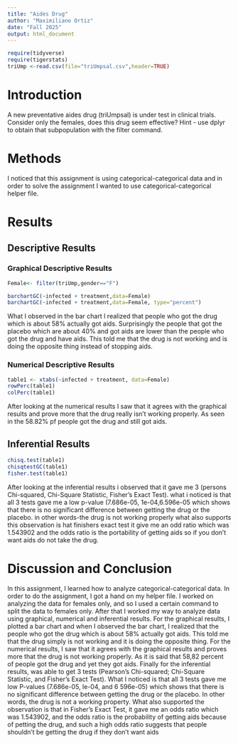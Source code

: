 ```yaml
---
title: "Aides Drug"
author: "Maximiliano Ortiz"
date: "Fall 2025"
output: html_document
---
```


```r
require(tidyverse)
require(tigerstats)
triUmp <-read.csv(file="triUmpsal.csv",header=TRUE)
```

# Introduction

<!--In this section you explain what you are trying to show.  Where did the data come from?  What is the research or other question you are trying to answer?.  If you skimp in this section expect to be marked down in your grade. Paint a picture of the project a couple of paragraphs is expected!-->

A new  preventative aides drug (triUmpsal) is under test in clinical trials. Consider only the females, does this drug seem effective?  Hint - use dplyr to obtain that subpopulation with the filter command.

# Methods

<!--Decide on your methods:  use "variable analysis" or other appropriate descriptors.  Make sure to choose at least one graphical method and at least one numerical method. Discuss what data manipulations may be needed for example subsetting or other binning procedures and what sort of graphical displays and inferential tools will be used!-->

I noticed that this assignment is using categorical-categorical data and in order to solve the assignment I wanted to use categorical-categorical helper file. 

# Results

<!--Divide this section into two sub-sections:  One for your descriptive  results and one for your inferential results.!-->

## Descriptive Results

### Graphical Descriptive Results

<!--Graphical results here.  Make sure to show your code.  Provide appropriate labels for axes, giving units if possible, and provide a good title for the graph, too.  Use the graphical results to describe the patterns if any that exist in the data as focused toward the research question. Bottom line is to explain the features of the graph that are relevant to conforming or departing to what is expected by your null hypothesis !-->

```r
Female<- filter(triUmp,gender=="F")
```

```r
barchartGC(~infected + treatment,data=Female)
barchartGC(~infected + treatment,data=Female, type="percent")

```

What I observed in the bar chart I realized that people who got the drug which is about 58% actually got aids. Surprisingly the people that got the placebo which are about 40% and got aids are lower than the people who got the drug and have aids. This told me that the drug is not working and is doing the opposite thing instead of stopping aids. 

### Numerical Descriptive Results

<!--Numerical results go here. Use the numerical results to describe the patterns if any that exist in the data as focused toward the research question!-->

```r
table1 <- xtabs(~infected + treatment, data=Female)
rowPerc(table1)
colPerc(table1)
```

After looking at the numerical results I saw that it agrees with the graphical results and prove more that the drug really isn't working properly. As seen in the 58.82% pf people got the drug and still got aids.  

## Inferential Results

<!--State hypothesis clearly.  Make sure your discussion of the inferential test covers all the aspects that the test output produces, such as test statistic, p-value etc.  Make a decision about the null hypothesis, explain the assumptions on which the selected test/procedure was based, and why the chosen procedure satisfys the assumptions and is appropriate to answer the research question!-->

```r
chisq.test(table1)
chisqtestGC(table1)
fisher.test(table1)
```

After looking at the inferential results i observed that it gave me 3 (persons Chi-squared, Chi-Square Statistic, Fisher's Exact Test). what i noticed is that all 3 tests gave me a low p-value (7.686e-05, 1e-04,6.596e-05 which shows that there is no significant difference between getting the drug or the placebo. in other words-the drug is not working properly what also supports this observation is hat finishers exact test it give me an odd ratio which was 1.543902 and the odds ratio is the portability of getting aids so if you don't want aids do not take the drug.

# Discussion and Conclusion

<!--Discussion and conclusion here.  If you found a relationship be sure to consider whether the relationship occurs because one of the variavbles causes the other, or whether they perhasps are related for some other reason.  Watch the chapter 6 videos from the GeorgeTown videos collection.!-->

In this assignment, I learned how to analyze categorical-categorical data. In order to do the assignment, I got a hand on my helper file. I worked on analyzing the data for females only, and so I used a certain command to split the data to females only. After that I worked my way to analyze data using graphical, numerical and inferential results. For the graphical results, I plotted a bar chart and when I observed the bar chart, I realized that the people who got the drug which is about 58% actually got aids. This told me that the drug simply is not working and it is doing the opposite thing. For the numerical results, I saw that it agrees with the graphical results and proves more that the drug is not working properly. As it is said that 58,82 percent of people got the drug and yet they got aids. Finally for the inferential results, was able to get 3 tests (Pearson's Chi-squared; Chi-Square Statistic, and Fisher's Exact Test). What I noticed is that all 3 tests gave me low P-values (7.686e-05, le-04, and 6 596e-05) which shows that there is no significant difference between getting the drug or the placebo. In other words, the drug is not a working property. What also supported the observation is that in Fisher's Exact Test, it gave me an odds ratio which was 1.543902, and the odds ratio is the probability of getting aids because of petting the drug, and such a high odds ratio suggests that people shouldn't be getting the drug if they don't want aids

